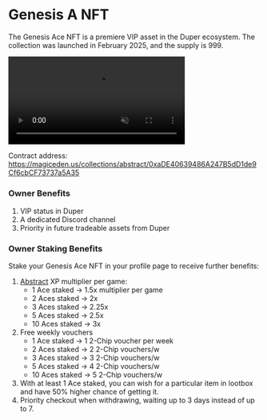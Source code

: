 # Genesis A NFT

The Genesis Ace NFT is a premiere VIP asset in the Duper ecosystem. The collection was launched in February 2025, and the supply is 999.

<div style={{ display: 'flex', justifyContent: 'center', marginTop: '1rem' }}>
  <video width="70%" controls autoPlay muted loop>
    <source src="/Genesis-Ace-video.mp4" type="video/mp4" />
    Your browser does not support the video tag.
  </video>
</div>

Contract address: https://magiceden.us/collections/abstract/0xaDE40639486A247B5dD1de9Cf6cbCF73737a5A35

### Owner Benefits

1. VIP status in Duper
2. A dedicated Discord channel
3. Priority in future tradeable assets from Duper

### Owner Staking Benefits

Stake your Genesis Ace NFT in your profile page to receive further benefits:

1. [Abstract](https://www.abs.xyz/) XP multiplier per game:
   - 1 Ace staked -> 1.5x multiplier per game
   - 2 Aces staked -> 2x
   - 3 Aces staked -> 2.25x
   - 5 Aces staked -> 2.5x
   - 10 Aces staked -> 3x
2. Free weekly vouchers
   - 1 Ace staked -> 1 2-Chip voucher per week
   - 2 Aces staked -> 2 2-Chip vouchers/w
   - 3 Aces staked -> 3 2-Chip vouchers/w
   - 5 Aces staked -> 4 2-Chip vouchers/w
   - 10 Aces staked -> 5 2-Chip vouchers/w
3. With at least 1 Ace staked, you can wish for a particular item in lootbox and have 50% higher chance of getting it.
4. Priority checkout when withdrawing, waiting up to 3 days instead of up to 7.